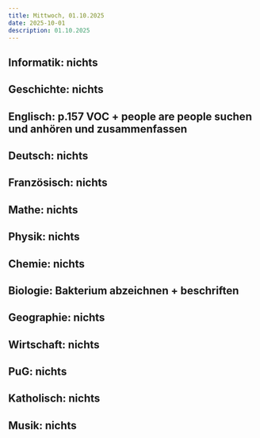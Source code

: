 ```yaml
---
title: Mittwoch, 01.10.2025
date: 2025-10-01
description: 01.10.2025
---
```


## Informatik: nichts

## Geschichte: nichts

## Englisch: p.157 VOC + people are people suchen und anhören und zusammenfassen 

## Deutsch: nichts

## Französisch: nichts

## Mathe: nichts

## Physik: nichts

## Chemie: nichts

## Biologie: Bakterium abzeichnen + beschriften 

## Geographie: nichts

## Wirtschaft: nichts

## PuG: nichts

## Katholisch: nichts

## Musik: nichts
